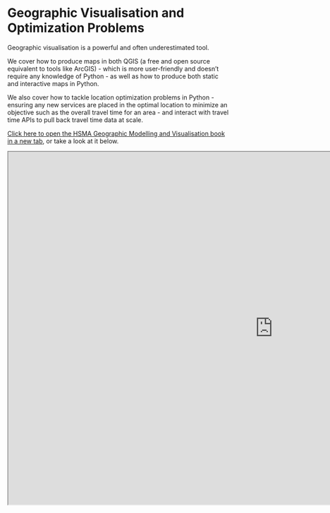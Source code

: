 # Geographic Visualisation and Optimization Problems

Geographic visualisation is a powerful and often underestimated tool.

We cover how to produce maps in both QGIS (a free and open source equivalent to tools like ArcGIS) - which is more user-friendly and doesn't require any knowledge of Python - as well as how to produce both static and interactive maps in Python.

We also cover how to tackle location optimization problems in Python - ensuring any new services are placed in the optimal location to minimize an objective such as the overall travel time for an area - and interact with travel time APIs to pull back travel time data at scale.

[Click here to open the HSMA Geographic Modelling and Visualisation book in a new tab](https://hsma-programme.github.io/hsma6_geographic_optimisation_and_visualisation_book/){target="_blank"}, or take a look at it below.

```{=html}
<iframe width="1200" height="800" src="https://hsma-programme.github.io/hsma6_geographic_optimisation_and_visualisation_book/" title="HSMA - Geographic Modelling and Visualisation"></iframe>
```
